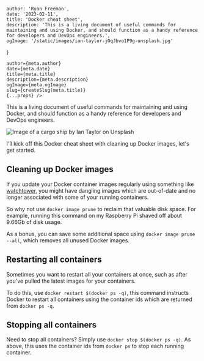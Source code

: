 
    author: 'Ryan Freeman',
    date: '2023-02-11',
    title: 'Docker cheat sheet',
    description: 'This is a living document of useful commands for maintaining and using Docker, and should function as a handy reference for developers and DevOps engineers.',
    ogImage: '/static/images/ian-taylor-jOqJbvo1P9g-unsplash.jpg'
}

    author={meta.author}
    date={meta.date}
    title={meta.title}
    description={meta.description}
    ogImage={meta.ogImage}
    slug={createSlug(meta.title)}
    {...props} />

This is a living document of useful commands for maintaining and using Docker, and should function as a handy reference for developers and DevOps engineers.

<Image
    src={cargoShipImage}
    alt="Image of a cargo ship by Ian Taylor on Unsplash"
    placeholder="blur"
    priority
/>

I'll kick off this Docker cheat sheet with cleaning up Docker images, let's get started.

## Cleaning up Docker images

If you update your Docker container images regularly using something like [watchtower](https://containrrr.dev/watchtower/), you might have dangling images which are out-of-date and no longer associated with some of your running containers.

So why not use `docker image prune` to reclaim that valuable disk space. For example, running this command on my Raspberry Pi shaved off about 9.66Gb of disk usage.

As a bonus, you can save some additional space using `docker image prune --all`, which removes all unused Docker images.

## Restarting all containers

Sometimes you want to restart all your containers at once, such as after you've pulled the latest images for your containers.

To do this, use `docker restart $(docker ps -q)`, this command instructs Docker to restart all containers using the container ids which are returned from `docker ps -q`.

## Stopping all containers

Need to stop all containers? Simply use `docker stop $(docker ps -q)`. As above, this uses the container ids from `docker ps` to stop each running container.